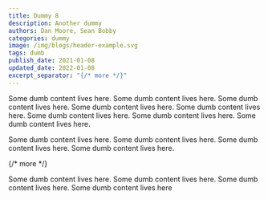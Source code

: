 ```yaml
---
title: Dummy 8
description: Another dummy
authors: Dan Moore, Sean Bobby
categories: dummy
image: /img/blogs/header-example.svg
tags: dumb
publish_date: 2021-01-08
updated_date: 2022-01-08
excerpt_separator: "{/* more */}"
---
```


Some dumb content lives here. Some dumb content lives here. Some dumb content lives here. Some dumb content lives here. Some dumb content lives here. Some dumb content lives here. Some dumb content lives here. Some dumb content lives here.

Some dumb content lives here. Some dumb content lives here. Some dumb content lives here. Some dumb content lives here.

{/* more */}

Some dumb content lives here. Some dumb content lives here. Some dumb content lives here. Some dumb content lives here